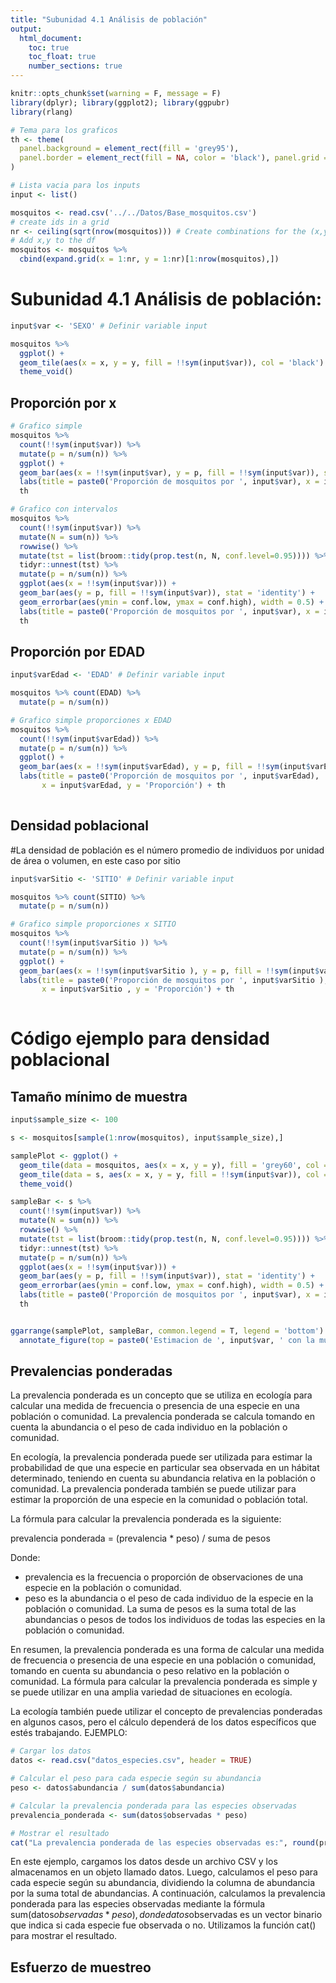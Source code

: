 ```yaml
---
title: "Subunidad 4.1 Análisis de población"
output:
  html_document:
    toc: true
    toc_float: true
    number_sections: true
---
```


```r
knitr::opts_chunk$set(warning = F, message = F)
library(dplyr); library(ggplot2); library(ggpubr)
library(rlang)

# Tema para los graficos
th <- theme(
  panel.background = element_rect(fill = 'grey95'),
  panel.border = element_rect(fill = NA, color = 'black'), panel.grid = element_line(color = 'grey90')
)

# Lista vacia para los inputs
input <- list()
```

```r
mosquitos <- read.csv('../../Datos/Base_mosquitos.csv')
# create ids in a grid
nr <- ceiling(sqrt(nrow(mosquitos))) # Create combinations for the (x,y) grid
# Add x,y to the df
mosquitos <- mosquitos %>% 
  cbind(expand.grid(x = 1:nr, y = 1:nr)[1:nrow(mosquitos),])
```

# Subunidad 4.1 Análisis de población:

```r
input$var <- 'SEXO' # Definir variable input
```


```r
mosquitos %>% 
  ggplot() +
  geom_tile(aes(x = x, y = y, fill = !!sym(input$var)), col = 'black') +
  theme_void()
```

## Proporción por x

```r
# Grafico simple
mosquitos %>% 
  count(!!sym(input$var)) %>% 
  mutate(p = n/sum(n)) %>% 
  ggplot() +
  geom_bar(aes(x = !!sym(input$var), y = p, fill = !!sym(input$var)), stat = 'identity') +
  labs(title = paste0('Proporción de mosquitos por ', input$var), x = input$var, y = 'Proporción') +
  th

# Grafico con intervalos
mosquitos %>% 
  count(!!sym(input$var)) %>% 
  mutate(N = sum(n)) %>% 
  rowwise() %>% 
  mutate(tst = list(broom::tidy(prop.test(n, N, conf.level=0.95)))) %>%
  tidyr::unnest(tst) %>% 
  mutate(p = n/sum(n)) %>% 
  ggplot(aes(x = !!sym(input$var))) +
  geom_bar(aes(y = p, fill = !!sym(input$var)), stat = 'identity') +
  geom_errorbar(aes(ymin = conf.low, ymax = conf.high), width = 0.5) +
  labs(title = paste0('Proporción de mosquitos por ', input$var), x = input$var, y = 'Proporción') +
  th
```

## Proporción por EDAD
```r

input$varEdad <- 'EDAD' # Definir variable input

mosquitos %>% count(EDAD) %>% 
  mutate(p = n/sum(n))

# Grafico simple proporciones x EDAD
mosquitos %>% 
  count(!!sym(input$varEdad)) %>% 
  mutate(p = n/sum(n)) %>% 
  ggplot() +
  geom_bar(aes(x = !!sym(input$varEdad), y = p, fill = !!sym(input$varEdad)), stat = 'identity') +
  labs(title = paste0('Proporción de mosquitos por ', input$varEdad), 
       x = input$varEdad, y = 'Proporción') + th
  
```


## Densidad poblacional

#La densidad de población es el número promedio de individuos por unidad de área o volumen, en este caso por sitio  

```r
input$varSitio <- 'SITIO' # Definir variable input

mosquitos %>% count(SITIO) %>% 
  mutate(p = n/sum(n))

# Grafico simple proporciones x SITIO
mosquitos %>% 
  count(!!sym(input$varSitio )) %>% 
  mutate(p = n/sum(n)) %>% 
  ggplot() +
  geom_bar(aes(x = !!sym(input$varSitio ), y = p, fill = !!sym(input$varSitio )), stat = 'identity') +
  labs(title = paste0('Proporción de mosquitos por ', input$varSitio ), 
       x = input$varSitio , y = 'Proporción') + th
  
```

# Código ejemplo para densidad poblacional 


## Tamaño mínimo de muestra

```r
input$sample_size <- 100

s <- mosquitos[sample(1:nrow(mosquitos), input$sample_size),]

samplePlot <- ggplot() +
  geom_tile(data = mosquitos, aes(x = x, y = y), fill = 'grey60', col = 'black') +
  geom_tile(data = s, aes(x = x, y = y, fill = !!sym(input$var)), col = 'black') +
  theme_void()

sampleBar <- s %>% 
  count(!!sym(input$var)) %>% 
  mutate(N = sum(n)) %>% 
  rowwise() %>% 
  mutate(tst = list(broom::tidy(prop.test(n, N, conf.level=0.95)))) %>%
  tidyr::unnest(tst) %>% 
  mutate(p = n/sum(n)) %>% 
  ggplot(aes(x = !!sym(input$var))) +
  geom_bar(aes(y = p, fill = !!sym(input$var)), stat = 'identity') +
  geom_errorbar(aes(ymin = conf.low, ymax = conf.high), width = 0.5) +
  labs(title = paste0('Proporción de mosquitos por ', input$var), x = input$var, y = 'Proporción') +
  th


ggarrange(samplePlot, sampleBar, common.legend = T, legend = 'bottom') %>% 
  annotate_figure(top = paste0('Estimacion de ', input$var, ' con la muestra seleccionada'))
```

## Prevalencias ponderadas

La prevalencia ponderada es un concepto que se utiliza en ecología para calcular una medida de frecuencia o presencia de una especie en una población o comunidad. La prevalencia ponderada se calcula tomando en cuenta la abundancia o el peso de cada individuo en la población o comunidad.

En ecología, la prevalencia ponderada puede ser utilizada para estimar la probabilidad de que una especie en particular sea observada en un hábitat determinado, teniendo en cuenta su abundancia relativa en la población o comunidad. La prevalencia ponderada también se puede utilizar para estimar la proporción de una especie en la comunidad o población total.

La fórmula para calcular la prevalencia ponderada es la siguiente:

prevalencia ponderada = (prevalencia * peso) / suma de pesos

Donde:

- prevalencia es la frecuencia o proporción de observaciones de una especie en la población o comunidad.
- peso es la abundancia o el peso de cada individuo de la especie en la población o comunidad.
La suma de pesos es la suma total de las abundancias o pesos de todos los individuos de todas las especies en la población o comunidad.

En resumen, la prevalencia ponderada es una forma de calcular una medida de frecuencia o presencia de una especie en una población o comunidad, tomando en cuenta su abundancia o peso relativo en la población o comunidad. La fórmula para calcular la prevalencia ponderada es simple y se puede utilizar en una amplia variedad de situaciones en ecología.

La ecología también puede utilizar el concepto de prevalencias ponderadas en algunos casos, pero el cálculo dependerá de los datos específicos que estés trabajando. EJEMPLO:
```r
# Cargar los datos
datos <- read.csv("datos_especies.csv", header = TRUE)

# Calcular el peso para cada especie según su abundancia
peso <- datos$abundancia / sum(datos$abundancia)

# Calcular la prevalencia ponderada para las especies observadas
prevalencia_ponderada <- sum(datos$observadas * peso)

# Mostrar el resultado
cat("La prevalencia ponderada de las especies observadas es:", round(prevalencia_ponderada, 2))
```
En este ejemplo, cargamos los datos desde un archivo CSV y los almacenamos en un objeto llamado datos. Luego, calculamos el peso para cada especie según su abundancia, dividiendo la columna de abundancia por la suma total de abundancias. A continuación, calculamos la prevalencia ponderada para las especies observadas mediante la fórmula sum(datos$observadas * peso), donde datos$observadas es un vector binario que indica si cada especie fue observada o no. Utilizamos la función cat() para mostrar el resultado.

## Esfuerzo de muestreo